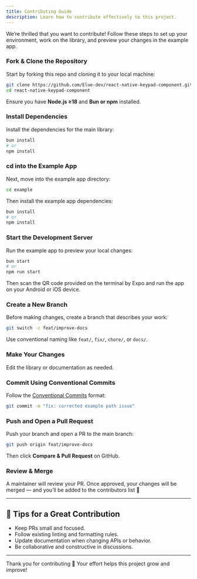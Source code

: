 ```yaml
---
title: Contributing Guide
description: Learn how to contribute effectively to this project.
---
```





We’re thrilled that you want to contribute!
Follow these steps to set up your environment, work on the library, and preview your changes in the example app.

<Steps>

<Step>

### Fork & Clone the Repository

Start by forking this repo and cloning it to your local machine:

```bash
git clone https://github.com/Elue-dev/react-native-keypad-component.git
cd react-native-keypad-component
```

Ensure you have **Node.js ≥18** and **Bun or npm** installed.

</Step>

<Step>

### Install Dependencies

Install the dependencies for the main library:

```bash
bun install
# or
npm install
```

</Step>

<Step>

### cd into the Example App

Next, move into the example app directory:

```bash
cd example
```

Then install the example app dependencies:

```bash
bun install
# or
npm install
```

</Step>

<Step>

### Start the Development Server

Run the example app to preview your local changes:

```bash
bun start
# or
npm run start
```

Then scan the QR code provided on the terminal by Expo and run the app on your Android or iOS device.

</Step>

<Step>

### Create a New Branch

Before making changes, create a branch that describes your work:

```bash
git switch -c feat/improve-docs
```

Use conventional naming like `feat/`, `fix/`, `chore/`, or `docs/`.

</Step>

<Step>

### Make Your Changes

Edit the library or documentation as needed.


</Step>

<Step>


### Commit Using Conventional Commits

Follow the [Conventional Commits](https://www.conventionalcommits.org/) format:

```bash
git commit -m "fix: corrected example path issue"
```

</Step>

<Step>

### Push and Open a Pull Request

Push your branch and open a PR to the main branch:

```bash
git push origin feat/improve-docs
```

Then click **Compare & Pull Request** on GitHub.

</Step>

<Step>

### Review & Merge

A maintainer will review your PR.
Once approved, your changes will be merged — and you’ll be added to the contributors list 🎉

</Step>

</Steps>

---

## 🧠 Tips for a Great Contribution

* Keep PRs small and focused.
* Follow existing linting and formatting rules.
* Update documentation when changing APIs or behavior.
* Be collaborative and constructive in discussions.

---

Thank you for contributing 💜
Your effort helps this project grow and improve!
